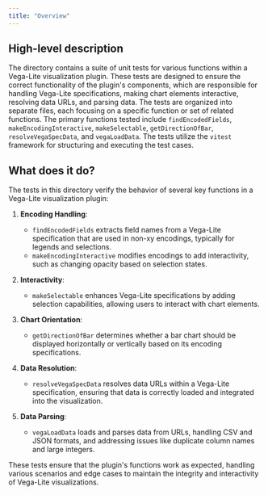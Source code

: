 ```yaml
---
title: "Overview"
---
```


## High-level description

The directory contains a suite of unit tests for various functions within a Vega-Lite visualization plugin. These tests are designed to ensure the correct functionality of the plugin's components, which are responsible for handling Vega-Lite specifications, making chart elements interactive, resolving data URLs, and parsing data. The tests are organized into separate files, each focusing on a specific function or set of related functions. The primary functions tested include `findEncodedFields`, `makeEncodingInteractive`, `makeSelectable`, `getDirectionOfBar`, `resolveVegaSpecData`, and `vegaLoadData`. The tests utilize the `vitest` framework for structuring and executing the test cases.

## What does it do?

The tests in this directory verify the behavior of several key functions in a Vega-Lite visualization plugin:

1. **Encoding Handling**: 
   - `findEncodedFields` extracts field names from a Vega-Lite specification that are used in non-xy encodings, typically for legends and selections.
   - `makeEncodingInteractive` modifies encodings to add interactivity, such as changing opacity based on selection states.

2. **Interactivity**:
   - `makeSelectable` enhances Vega-Lite specifications by adding selection capabilities, allowing users to interact with chart elements.

3. **Chart Orientation**:
   - `getDirectionOfBar` determines whether a bar chart should be displayed horizontally or vertically based on its encoding specifications.

4. **Data Resolution**:
   - `resolveVegaSpecData` resolves data URLs within a Vega-Lite specification, ensuring that data is correctly loaded and integrated into the visualization.

5. **Data Parsing**:
   - `vegaLoadData` loads and parses data from URLs, handling CSV and JSON formats, and addressing issues like duplicate column names and large integers.

These tests ensure that the plugin's functions work as expected, handling various scenarios and edge cases to maintain the integrity and interactivity of Vega-Lite visualizations.